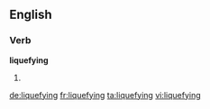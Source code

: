 ==English==

===Verb===
'''liquefying'''

# {{present participle of|[[liquefy]]}} {{alternative spelling of|[[liquifying]]}}

[[de:liquefying]]
[[fr:liquefying]]
[[ta:liquefying]]
[[vi:liquefying]]